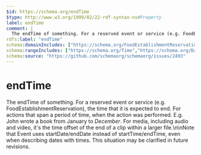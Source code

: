 ```yaml
---
$id: https://schema.org/endTime
$type: http://www.w3.org/1999/02/22-rdf-syntax-ns#Property
label: endTime
comment: |
  The endTime of something. For a reserved event or service (e.g. FoodEstablishmentReservation), the time that it is expected to end. For actions that span a period of time, when the action was performed. E.g. John wrote a book from January to *December*. For media, including audio and video, it's the time offset of the end of a clip within a larger file.\n\nNote that Event uses startDate/endDate instead of startTime/endTime, even when describing dates with times. This situation may be clarified in future revisions.
rdfs:label: "endTime"
schema:domainIncludes: ["https://schema.org/FoodEstablishmentReservation","https://schema.org/Schedule","https://schema.org/InteractionCounter","https://schema.org/Action","https://schema.org/MediaObject"]
schema:rangeIncludes: ["https://schema.org/Time","https://schema.org/DateTime"]
schema:source: "https://github.com/schemaorg/schemaorg/issues/2493"
---
```


# endTime

The endTime of something. For a reserved event or service (e.g. FoodEstablishmentReservation), the time that it is expected to end. For actions that span a period of time, when the action was performed. E.g. John wrote a book from January to *December*. For media, including audio and video, it's the time offset of the end of a clip within a larger file.\n\nNote that Event uses startDate/endDate instead of startTime/endTime, even when describing dates with times. This situation may be clarified in future revisions.

